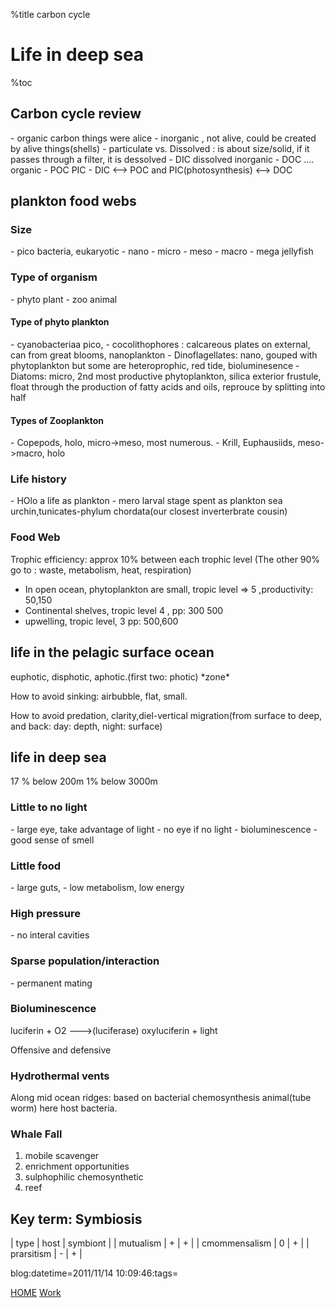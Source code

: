 %title carbon cycle


=Life in deep sea=

%toc

==Carbon cycle review==
- organic carbon things were alice
- inorganic , not alive, could be created by alive things(shells)
- particulate vs. Dissolved : is about size/solid, if it passes through a filter, it is dessolved
- DIC dissolved inorganic
- DOC ....  organic
- POC PIC
- DIC <--> POC and PIC(photosynthesis) <--> DOC
==plankton food webs==
===Size===
- pico bacteria, eukaryotic
- nano
- micro
- meso
- macro
- mega jellyfish
 
===Type of organism===
- phyto plant
- zoo animal

====Type of phyto plankton====
- cyanobacteriaa pico,
- cocolithophores : calcareous plates on external, can from great blooms, nanoplankton
- Dinoflagellates: nano, gouped with phytoplankton but some are heteroprophic, red tide, bioluminesence
- Diatoms: micro, 2nd most productive phytoplankton, silica exterior frustule, float through the production of fatty acids and oils, reprouce by splitting into half

====Types of Zooplankton====
- Copepods, holo, micro->meso, most numerous.
- Krill, Euphausiids, meso->macro, holo

===Life history===
- HOlo a life as plankton
- mero larval stage spent as plankton sea urchin,tunicates-phylum chordata(our closest inverterbrate cousin)

===Food Web===
Trophic efficiency: approx 10% between each trophic level (The other 90% go to : waste, metabolism, heat, respiration)

* In open ocean, phytoplankton are small, tropic level => 5 ,productivity: 50,150
* Continental shelves, tropic level 4 , pp: 300 500
* upwelling, tropic level, 3 pp: 500,600
==life in the pelagic surface ocean==
euphotic, disphotic, aphotic.(first two: photic) *zone*

How to avoid sinking: airbubble, flat, small.

How to avoid predation, clarity,diel-vertical migration(from surface to deep, and back: day: depth, night: surface)

==life in deep sea==

17 % below 200m 1% below 3000m

===Little to no light===
- large eye, take advantage of light
- no eye if no light
- bioluminescence
- good sense of smell

===Little food===
- large guts,
- low metabolism, low energy

===High pressure===
- no interal cavities

===Sparse population/interaction===
- permanent mating

===Bioluminescence===
luciferin + O2 --->(luciferase) oxyluciferin + light

Offensive and defensive
===Hydrothermal vents===
Along mid ocean ridges: based on bacterial chemosynthesis
animal(tube worm) here host bacteria.
===Whale Fall===
# mobile scavenger
# enrichment opportunities
# sulphophilic chemosynthetic
# reef
==Key term: Symbiosis==
| type          | host | symbiont |
| mutualism     | +    | +        |
| cmommensalism | 0    | +        |
| prarsitism    | -    | +        |



blog:datetime=2011/11/14 10:09:46:tags=

[[index|HOME]]   [[Work]]
